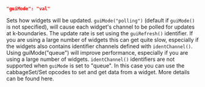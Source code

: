 ```json
"guiMode": "val"
```
Sets how widgets will be updated. `guiMode("polling")` (default if `guiMode()` is not specified), will cause each widget's channel to be polled for updates at k-boundaries. The update rate is set using the `guiRefresh()` identifier. If you are using a large number of widgets this can get quite slow, especially if the widgets also contains identifier channels defined with `identChannel()`.
Using guiMode("queue") will improve performance, especially if you are using a large number of widgets. `identChannel()` identifiers are not supported when `guiMode` is set to "queue". In this case you can use the cabbageSet/Set opcodes to set and get data from a widget. More details can be found here.
